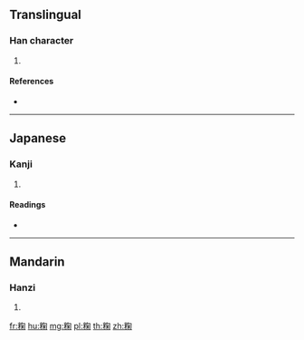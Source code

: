 {{character info/new}}
==Translingual==

===Han character===
{{Han char|rn=119|rad=米|as=08|sn=14|four=|canj=FDPFD}}

# {{defn|Han|sort=米08}}

====References====
* {{Han ref|kx=0909.330|dkj=26980|dj=1335.260|hdz=53152.200|uh=7CB7|ud=31927}}

----

==Japanese==

===Kanji===
{{ja-kanji|grade=|rs=米08}}

# {{defn|lang=ja|sort=米08}}

====Readings====
* {{ja-readings|on=[[きく]] (kiku), [[こく]] (koku)|kun=[[こな]] (kona)|nanori=}}

----

==Mandarin==

===Hanzi===
{{cmn-hanzi|pin=[[jú]] ([[ju2]])|wg=chü<sup>2</sup>}}

# {{defn|lang=cmn|sort=米08}}

[[fr:粷]]
[[hu:粷]]
[[mg:粷]]
[[pl:粷]]
[[th:粷]]
[[zh:粷]]